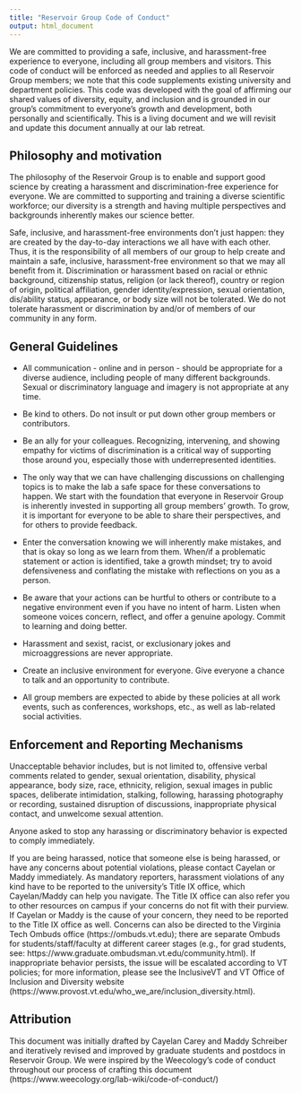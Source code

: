 ```yaml
---
title: "Reservoir Group Code of Conduct"
output: html_document
---
```


We are committed to providing a safe, inclusive, and harassment-free experience to everyone, including all group members and visitors. This code of conduct will be enforced as needed and applies to all Reservoir Group members; we note that this code supplements existing university and department policies. This code was developed with the goal of affirming our shared values of diversity, equity, and inclusion and is grounded in our group’s commitment to everyone’s growth and development, both personally and scientifically. This is a living document and we will revisit and update this document annually at our lab retreat.

## Philosophy and motivation

The philosophy of the Reservoir Group is to enable and support good science by creating a harassment and discrimination-free experience for everyone. We are committed to supporting and training a diverse scientific workforce; our diversity is a strength and having multiple perspectives and backgrounds inherently makes our science better. 

Safe, inclusive, and harassment-free environments don’t just happen: they are created by the day-to-day interactions we all have with each other. Thus, it is the responsibility of all members of our group to help create and maintain a safe, inclusive, harassment-free environment so that we may all benefit from it. Discrimination or harassment based on racial or ethnic background, citizenship status, religion (or lack thereof), country or region of origin, political affiliation, gender identity/expression, sexual orientation, dis/ability status, appearance, or body size will not be tolerated. We do not tolerate harassment or discrimination by and/or of members of our community in any form.

## General Guidelines
* All communication - online and in person - should be appropriate for a diverse audience, including people of many different backgrounds. Sexual or discriminatory language and imagery is not appropriate at any time.

* Be kind to others. Do not insult or put down other group members or contributors.

* Be an ally for your colleagues. Recognizing, intervening, and showing empathy for victims of discrimination is a critical way of supporting those around you, especially those with underrepresented identities.

* The only way that we can have challenging discussions on challenging topics is to make the lab a safe space for these conversations to happen. We start with the foundation that everyone in Reservoir Group is inherently invested in supporting all group members’ growth. To grow, it is important for everyone to be able to share their perspectives, and for others to provide feedback.

* Enter the conversation knowing we will inherently make mistakes, and that is okay so long as we learn from them. When/if a problematic statement or action is identified, take a growth mindset; try to avoid defensiveness and conflating the mistake with reflections on you as a person. 

* Be aware that your actions can be hurtful to others or contribute to a negative environment even if you have no intent of harm. Listen when someone voices concern, reflect, and offer a genuine apology. Commit to learning and doing better.

* Harassment and sexist, racist, or exclusionary jokes and microaggressions are never appropriate.

* Create an inclusive environment for everyone. Give everyone a chance to talk and an opportunity to contribute.

* All group members are expected to abide by these policies at all work events, such as conferences, workshops, etc., as well as lab-related social activities.

## Enforcement and Reporting Mechanisms

Unacceptable behavior includes, but is not limited to, offensive verbal comments related to gender, sexual orientation, disability, physical appearance, body size, race, ethnicity, religion, sexual images in public spaces, deliberate intimidation, stalking, following, harassing photography or recording, sustained disruption of discussions, inappropriate physical contact, and unwelcome sexual attention.

Anyone asked to stop any harassing or discriminatory behavior is expected to comply immediately.

If you are being harassed, notice that someone else is being harassed, or have any concerns about potential violations, please contact Cayelan or Maddy immediately. As mandatory reporters, harassment violations of any kind have to be reported to the university’s Title IX office, which Cayelan/Maddy can help you navigate. The Title IX office can also refer you to other resources on campus if your concerns do not fit with their purview. If Cayelan or Maddy is the cause of your concern, they need to be reported to the Title IX office as well. Concerns can also be directed to the Virginia Tech Ombuds office (https://ombuds.vt.edu); there are separate Ombuds for students/staff/faculty at different career stages (e.g., for grad students, see: https://www.graduate.ombudsman.vt.edu/community.html). If inappropriate behavior persists, the issue will be escalated according to VT policies; for more information, please see the InclusiveVT and VT Office of Inclusion and Diversity website (https://www.provost.vt.edu/who_we_are/inclusion_diversity.html). 

## Attribution

This document was initially drafted by Cayelan Carey and Maddy Schreiber and iteratively revised and improved by graduate students and postdocs in Reservoir Group. We were inspired by the Weecology's code of conduct throughout our process of crafting this document (https://www.weecology.org/lab-wiki/code-of-conduct/)


